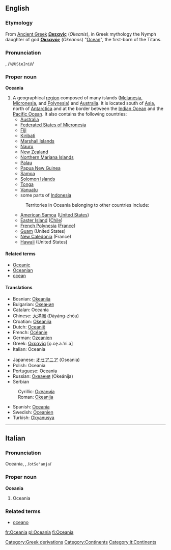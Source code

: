 {{wikipedia}}
==English==

===Etymology===
From [[Ancient Greek]] '''[[Ωκεανίς]]''' (''Okeanis''), in Greek mythology the Nymph daughter of god  '''[[Ωκεανός]]''' (''Okeanos'') "[[Ocean]]", the first-born of the Titans.

===Pronunciation===
{{Unicode|/ˌəʊʃiˈeɪniə/}}, /<tt>%@USieIni@</tt>/

===Proper noun===
'''Oceania'''

# A geographical [[region]] composed of many islands ([[Melanesia]], [[Micronesia]], and [[Polynesia]]) and [[Australia]]. It is located south of [[Asia]], north of [[Antarctica]] and at the border between the [[Indian Ocean]] and the [[Pacific Ocean]]. It also contains the following countries:
#* [[Australia]]
#* [[Federated States of Micronesia]]
#* [[Fiji]]
#* [[Kiribati]]
#* [[Marshall Islands]]
#* [[Nauru]]
#* [[New Zealand]] 
#* [[Northern Mariana Islands]]
#* [[Palau]]
#* [[Papua New Guinea]]
#* [[Samoa]]
#* [[Solomon Islands]]
#* [[Tonga]]
#* [[Vanuatu]]
#* some parts of [[Indonesia]]
#: Territories in Oceania belonging to other countries include:
#* [[American Samoa]] ([[United States]])
#* [[Easter|Easter Island]] ([[Chile]])
#* [[French Polynesia]] ([[France]])
#* [[Guam]] (United States)
#* [[New Caledonia]] (France)
#* [[Hawaii]] (United States)

====Related terms====
*[[Oceanic]]
*[[Oceanian]]
*[[ocean]]

====Translations====
{{top}}
*Bosnian: [[Okeanija]] {{f}}
*Bulgarian: [[Океания]] {{f}}
*Catalan: Oceania {{f}}
*Chinese: [[大洋洲]] (Dàyáng-zhōu)
*Croatian: [[Okeanija]] {{f}}
*Dutch: [[Oceanië]] {{n}}
*French: [[Océanie]] {{f}}
*German: [[Ozeanien]]
*Greek: [[Ωκεανία]] [o̞.ce̞.a.ˈni.a] {{f}}
*Italian: Oceania {{f}}
{{mid}}
*Japanese: [[オセアニア]] (Oseania)
*Polish: Oceania {{f}}
*Portuguese: Oceania {{f}}
*Russian: [[Океания]] (Okeánija) {{f}}
*Serbian
:Cyrillic: [[Океанија]] {{f}}
:Roman: [[Okeanija]] {{f}}
*Spanish: [[Oceanía]] {{f}}
*Swedish: [[Oceanien]]
*Turkish: [[Okyanusya]]
{{bottom}}

----

==Italian==

===Pronunciation===
Oceània, {{Unicode|/otʃeˈanja/}}, /<tt>otSe"anja</tt>/

===Proper noun===
'''Oceania''' {{f}}

# Oceania

===Related terms===
*[[oceano]]

[[Category:Greek derivations]]
[[Category:Continents]]
[[Category:it:Continents]]

[[fr:Oceania]]
[[pl:Oceania]]
[[fi:Oceania]]